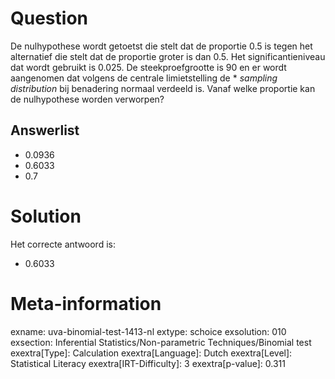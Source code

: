 Question
========

De nulhypothese wordt getoetst die stelt dat de proportie 0.5 is tegen
het alternatief die stelt dat de proportie groter is dan 0.5. Het
significantieniveau dat wordt gebruikt is 0.025. De steekproefgrootte is
90 en er wordt aangenomen dat volgens de centrale limietstelling de
* *sampling distribution* bij benadering normaal verdeeld is. Vanaf welke
proportie kan de nulhypothese worden verworpen?

Answerlist
----------

* 0.0936
* 0.6033
* 0.7

Solution
========

Het correcte antwoord is: 

* 0.6033

Meta-information
================
exname: uva-binomial-test-1413-nl
extype: schoice
exsolution: 010
exsection: Inferential Statistics/Non-parametric Techniques/Binomial test
exextra[Type]: Calculation
exextra[Language]: Dutch
exextra[Level]: Statistical Literacy
exextra[IRT-Difficulty]: 3
exextra[p-value]: 0.311
